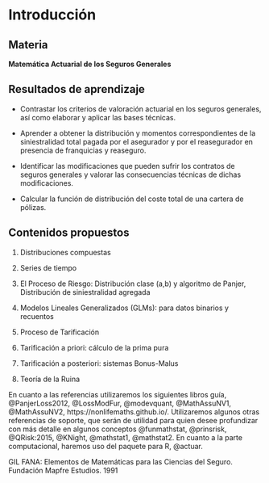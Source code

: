 # Introducción

## Materia

**Matemática Actuarial de los Seguros Generales**

## Resultados de aprendizaje

- Contrastar los criterios de valoración actuarial en los seguros generales, así como elaborar y aplicar
las bases técnicas.

- Aprender a obtener la distribución y momentos correspondientes de la siniestralidad total pagada
por el asegurador y por el reasegurador en presencia de franquicias y reaseguro.

- Identificar las modificaciones que pueden sufrir los contratos de seguros generales y valorar las
consecuencias técnicas de dichas modificaciones.

- Calcular la función de distribución del coste total de una cartera de pólizas.

## Contenidos propuestos

1. Distribuciones compuestas

2. Series de tiempo

3. El Proceso de Riesgo: Distribución clase (a,b) y algoritmo de Panjer, Distribución de siniestralidad 
agregada

4. Modelos Lineales Generalizados (GLMs): para datos binarios y recuentos

5. Proceso de Tarificación

6. Tarificación a priori: cálculo de la prima pura

7. Tarificación a posteriori: sistemas Bonus-Malus

8. Teoría de la Ruina

En cuanto a las referencias utilizaremos los siguientes libros guía, @PanjerLoss2012, 
@LossModFur, @modevquant, @MathAssuNV1, @MathAssuNV2, https://nonlifemaths.github.io/. 
Utilizaremos algunos otras referencias de soporte, que serán de utilidad para quien desee profundizar 
con más detalle en algunos conceptos @funmathstat, @prinsrisk, @QRisk:2015, @KNight, @mathstat1, @mathstat2. 
En cuanto a la parte computacional, haremos uso del paquete para R, @actuar.

GIL FANA: Elementos de Matemáticas para las Ciencias del Seguro. Fundación Mapfre Estudios. 1991



